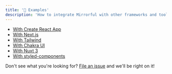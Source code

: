 ```yaml
---
title: '📁 Examples'
description: 'How to integrate Mirrorful with other frameworks and tools.'
---
```


- [With Create React App](https://github.com/Mirrorful/mirrorful/tree/main/examples/create-react-app)
- [With Next.js](https://github.com/Mirrorful/mirrorful/tree/main/examples/with-chakra-ui)
- [With Tailwind](https://github.com/Mirrorful/mirrorful/tree/main/examples/tailwind-next)
- [With Chakra UI](https://github.com/Mirrorful/mirrorful/tree/main/examples/with-chakra-ui)
- [With Nuxt 3](https://github.com/Mirrorful/mirrorful/tree/main/examples/nuxt-3)
- [With styled-components](https://github.com/Mirrorful/mirrorful/tree/main/examples/with-styled-components)

Don't see what you're looking for? [File an issue](https://github.com/Mirrorful/mirrorful/issues) and we'll be right on it!
